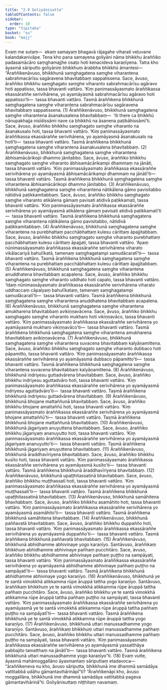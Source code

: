 ```yaml
---
title: "2.9 Goliyānisutta"
tableOfContents: false
sidebar:
  order: 10
type: "tipitaka"
basket: "su"
book: "majj"
---
```



<DynamicBreadcrumb />

<Division number="173" book="majj">

<Paragraph number="466" book="majj">
Evaṃ me sutaṃ—  ekaṃ samayaṃ bhagavā rājagahe viharati veḷuvane kalandakanivāpe. Tena kho pana samayena goliyāni nāma bhikkhu āraññiko padasamācāro saṃghamajjhe osaṭo hoti kenacideva karaṇīyena. Tatra kho āyasmā sāriputto goliyāniṃ bhikkhuṃ ārabbha bhikkhū āmantesi—
</Paragraph>

<Paragraph number="467" book="majj">
“Āraññikenāvuso, bhikkhunā saṃghagatena saṃghe viharantena sabrahmacārīsu sagāravena bhavitabbaṃ sappatissena. Sace, āvuso, āraññiko bhikkhu saṃghagato saṃghe viharanto sabrahmacārīsu agāravo hoti appatisso, tassa bhavanti vattāro. ‘Kiṃ panimassāyasmato āraññikassa ekassāraññe serivihārena, yo ayamāyasmā sabrahmacārīsu agāravo hoti appatisso’ti—  tassa bhavanti vattāro. Tasmā āraññikena bhikkhunā saṃghagatena saṃghe viharantena sabrahmacārīsu sagāravena bhavitabbaṃ sappatissena. (1)
</Paragraph>

<Paragraph number="468" book="majj">
Āraññikenāvuso, bhikkhunā saṃghagatena saṃghe viharantena āsanakusalena bhavitabbaṃ—  ‘iti there ca bhikkhū nānupakhajja nisīdissāmi nave ca bhikkhū na āsanena paṭibāhissāmī’ti. Sace, āvuso, āraññiko bhikkhu saṃghagato saṃghe viharanto na āsanakusalo hoti, tassa bhavanti vattāro. ‘Kiṃ panimassāyasmato āraññikassa ekassāraññe serivihārena, yo ayamāyasmā āsanakusalo na hotī’ti—  tassa bhavanti vattāro. Tasmā āraññikena bhikkhunā saṃghagatena saṃghe viharantena āsanakusalena bhavitabbaṃ. (2)
</Paragraph>

<Paragraph number="469" book="majj">
Āraññikenāvuso, bhikkhunā saṃghagatena saṃghe viharantena ābhisamācārikopi dhammo jānitabbo. Sace, āvuso, āraññiko bhikkhu saṃghagato saṃghe viharanto ābhisamācārikampi dhammaṃ na jānāti, tassa bhavanti vattāro. ‘Kiṃ panimassāyasmato āraññikassa ekassāraññe serivihārena yo ayamāyasmā ābhisamācārikampi dhammaṃ na jānātī’ti—  tassa bhavanti vattāro. Tasmā āraññikena bhikkhunā saṃghagatena saṃghe viharantena ābhisamācārikopi dhammo jānitabbo. (3)
</Paragraph>

<Paragraph number="470" book="majj">
Āraññikenāvuso, bhikkhunā saṃghagatena saṃghe viharantena nātikālena gāmo pavisitabbo nātidivā paṭikkamitabbaṃ. Sace, āvuso, āraññiko bhikkhu saṃghagato saṃghe viharanto atikālena gāmaṃ pavisati atidivā paṭikkamati, tassa bhavanti vattāro. ‘Kiṃ panimassāyasmato āraññikassa ekassāraññe serivihārena yo ayamāyasmā atikālena gāmaṃ pavisati atidivā paṭikkamatī’ti—  tassa bhavanti vattāro. Tasmā āraññikena bhikkhunā saṃghagatena saṃghe viharantena nātikālena gāmo pavisitabbo, nātidivā paṭikkamitabbaṃ. (4)
</Paragraph>

<Paragraph number="471" book="majj">
Āraññikenāvuso, bhikkhunā saṃghagatena saṃghe viharantena na purebhattaṃ pacchābhattaṃ kulesu cārittaṃ āpajjitabbaṃ. Sace, āvuso, āraññiko bhikkhu saṃghagato saṃghe viharanto purebhattaṃ pacchābhattaṃ kulesu cārittaṃ āpajjati, tassa bhavanti vattāro. ‘Ayaṃ nūnimassāyasmato āraññikassa ekassāraññe serivihārena viharato vikālacariyā bahulīkatā, tamenaṃ saṃghagatampi samudācaratī’ti—  tassa bhavanti vattāro. Tasmā āraññikena bhikkhunā saṃghagatena saṃghe viharantena na purebhattaṃ pacchābhattaṃ kulesu cārittaṃ āpajjitabbaṃ. (5)
</Paragraph>

<Paragraph number="472" book="majj">
Āraññikenāvuso, bhikkhunā saṃghagatena saṃghe viharantena anuddhatena bhavitabbaṃ acapalena. Sace, āvuso, āraññiko bhikkhu saṃghagato saṃghe viharanto uddhato hoti capalo, tassa bhavanti vattāro. ‘Idaṃ nūnimassāyasmato āraññikassa ekassāraññe serivihārena viharato uddhaccaṃ cāpalyaṃ bahulīkataṃ, tamenaṃ saṃghagatampi samudācaratī’ti—  tassa bhavanti vattāro. Tasmā āraññikena bhikkhunā saṃghagatena saṃghe viharantena anuddhatena bhavitabbaṃ acapalena. (6)
</Paragraph>

<Paragraph number="473" book="majj">
Āraññikenāvuso, bhikkhunā saṃghagatena saṃghe viharantena amukharena bhavitabbaṃ avikiṇṇavācena. Sace, āvuso, āraññiko bhikkhu saṃghagato saṃghe viharanto mukharo hoti vikiṇṇavāco, tassa bhavanti vattāro. ‘Kiṃ panimassāyasmato āraññikassa ekassāraññe serivihārena yo ayamāyasmā mukharo vikiṇṇavāco’ti—  tassa bhavanti vattāro. Tasmā āraññikena bhikkhunā saṃghagatena saṃghe viharantena amukharena bhavitabbaṃ avikiṇṇavācena. (7)
</Paragraph>

<Paragraph number="474" book="majj">
Āraññikenāvuso, bhikkhunā saṃghagatena saṃghe viharantena suvacena bhavitabbaṃ kalyāṇamittena. Sace, āvuso, āraññiko bhikkhu saṃghagato saṃghe viharanto dubbaco hoti pāpamitto, tassa bhavanti vattāro. ‘Kiṃ panimassāyasmato āraññikassa ekassāraññe serivihārena yo ayamāyasmā dubbaco pāpamitto’ti—  tassa bhavanti vattāro. Tasmā āraññikena bhikkhunā saṃghagatena saṃghe viharantena suvacena bhavitabbaṃ kalyāṇamittena. (8)
</Paragraph>

<Paragraph number="475" book="majj">
Āraññikenāvuso, bhikkhunā indriyesu guttadvārena bhavitabbaṃ. Sace, āvuso, āraññiko bhikkhu indriyesu aguttadvāro hoti, tassa bhavanti vattāro. ‘Kiṃ panimassāyasmato āraññikassa ekassāraññe serivihārena yo ayamāyasmā indriyesu aguttadvāro’ti—  tassa bhavanti vattāro. Tasmā āraññikena bhikkhunā indriyesu guttadvārena bhavitabbaṃ. (9)
</Paragraph>

<Paragraph number="476" book="majj">
Āraññikenāvuso, bhikkhunā bhojane mattaññunā bhavitabbaṃ. Sace, āvuso, āraññiko bhikkhu bhojane amattaññū hoti, tassa bhavanti vattāro. ‘Kiṃ panimassāyasmato āraññikassa ekassāraññe serivihārena yo ayamāyasmā bhojane amattaññū’ti—  tassa bhavanti vattāro. Tasmā āraññikena bhikkhunā bhojane mattaññunā bhavitabbaṃ. (10)
</Paragraph>

<Paragraph number="477" book="majj">
Āraññikenāvuso, bhikkhunā jāgariyaṃ anuyuttena bhavitabbaṃ. Sace, āvuso, āraññiko bhikkhu jāgariyaṃ ananuyutto hoti, tassa bhavanti vattāro. ‘Kiṃ panimassāyasmato āraññikassa ekassāraññe serivihārena yo ayamāyasmā jāgariyaṃ ananuyutto’ti—  tassa bhavanti vattāro. Tasmā āraññikena bhikkhunā jāgariyaṃ anuyuttena bhavitabbaṃ. (11)
</Paragraph>

<Paragraph number="478" book="majj">
Āraññikenāvuso, bhikkhunā āraddhavīriyena bhavitabbaṃ. Sace, āvuso, āraññiko bhikkhu kusīto hoti, tassa bhavanti vattāro. ‘Kiṃ panimassāyasmato āraññikassa ekassāraññe serivihārena yo ayamāyasmā kusīto’ti—  tassa bhavanti vattāro. Tasmā āraññikena bhikkhunā āraddhavīriyena bhavitabbaṃ. (12)
</Paragraph>

<Paragraph number="479" book="majj">
Āraññikenāvuso, bhikkhunā upaṭṭhitassatinā bhavitabbaṃ. Sace, āvuso, āraññiko bhikkhu muṭṭhassatī hoti, tassa bhavanti vattāro. ‘Kiṃ panimassāyasmato āraññikassa ekassāraññe serivihārena yo ayamāyasmā muṭṭhassatī’ti—  tassa bhavanti vattāro. Tasmā āraññikena bhikkhunā upaṭṭhitassatinā bhavitabbaṃ. (13)
</Paragraph>

<Paragraph number="480" book="majj">
Āraññikenāvuso, bhikkhunā samāhitena bhavitabbaṃ. Sace, āvuso, āraññiko bhikkhu asamāhito hoti, tassa bhavanti vattāro. ‘Kiṃ panimassāyasmato āraññikassa ekassāraññe serivihārena yo ayamāyasmā asamāhito’ti—  tassa bhavanti vattāro. Tasmā āraññikena bhikkhunā samāhitena bhavitabbaṃ. (14)
</Paragraph>

<Paragraph number="481" book="majj">
Āraññikenāvuso, bhikkhunā paññavatā bhavitabbaṃ. Sace, āvuso, āraññiko bhikkhu duppañño hoti, tassa bhavanti vattāro. ‘Kiṃ panimassāyasmato āraññikassa ekassāraññe serivihārena yo ayamāyasmā duppañño’ti—  tassa bhavanti vattāro. Tasmā āraññikena bhikkhunā paññavatā bhavitabbaṃ. (15)
</Paragraph>

<Paragraph number="482" book="majj">
Āraññikenāvuso, bhikkhunā abhidhamme abhivinaye yogo karaṇīyo. Santāvuso, āraññikaṃ bhikkhuṃ abhidhamme abhivinaye pañhaṃ pucchitāro. Sace, āvuso, āraññiko bhikkhu abhidhamme abhivinaye pañhaṃ puṭṭho na sampāyati, tassa bhavanti vattāro. ‘Kiṃ panimassāyasmato āraññikassa ekassāraññe serivihārena yo ayamāyasmā abhidhamme abhivinaye pañhaṃ puṭṭho na sampāyatī’ti—  tassa bhavanti vattāro. Tasmā āraññikena bhikkhunā abhidhamme abhivinaye yogo karaṇīyo. (16)
</Paragraph>

<Paragraph number="483" book="majj">
Āraññikenāvuso, bhikkhunā ye te santā vimokkhā atikkamma rūpe āruppā tattha yogo karaṇīyo. Santāvuso, āraññikaṃ bhikkhuṃ ye te santā vimokkhā atikkamma rūpe āruppā tattha pañhaṃ pucchitāro. Sace, āvuso, āraññiko bhikkhu ye te santā vimokkhā atikkamma rūpe āruppā tattha pañhaṃ puṭṭho na sampāyati, tassa bhavanti vattāro. ‘Kiṃ panimassāyasmato āraññikassa ekassāraññe serivihārena yo ayamāyasmā ye te santā vimokkhā atikkamma rūpe āruppā tattha pañhaṃ puṭṭho na sampāyatī’ti—  tassa bhavanti vattāro. Tasmā āraññikena bhikkhunā ye te santā vimokkhā atikkamma rūpe āruppā tattha yogo karaṇīyo. (17)
</Paragraph>

<Paragraph number="484" book="majj">
Āraññikenāvuso, bhikkhunā uttari manussadhamme yogo karaṇīyo. Santāvuso, āraññikaṃ bhikkhuṃ uttari manussadhamme pañhaṃ pucchitāro. Sace, āvuso, āraññiko bhikkhu uttari manussadhamme pañhaṃ puṭṭho na sampāyati, tassa bhavanti vattāro. ‘Kiṃ panimassāyasmato āraññikassa ekassāraññe serivihārena yo ayamāyasmā yassatthāya pabbajito tamatthaṃ na jānātī’ti—  tassa bhavanti vattāro. Tasmā āraññikena bhikkhunā uttari manussadhamme yogo karaṇīyo”ti. (18)
</Paragraph>

<Paragraph number="485" book="majj">
Evaṃ vutte, āyasmā mahāmoggallāno āyasmantaṃ sāriputtaṃ etadavoca—  “āraññikeneva nu kho, āvuso sāriputta, bhikkhunā ime dhammā samādāya vattitabbā udāhu gāmantavihārināpī”ti? “Āraññikenāpi kho, āvuso moggallāna, bhikkhunā ime dhammā samādāya vattitabbā pageva gāmantavihārinā”ti.

</Paragraph>
</Division>

<Paragraph number="486" type="center" book="majj">
Goliyānisuttaṃ niṭṭhitaṃ navamaṃ.
</Paragraph>